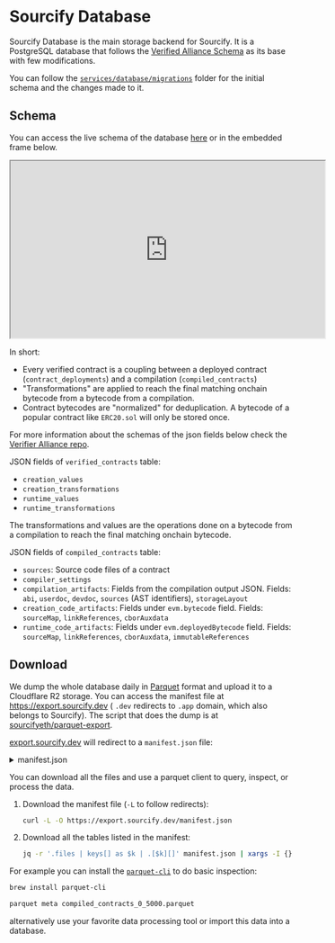 # Sourcify Database

Sourcify Database is the main storage backend for Sourcify. It is a PostgreSQL database that follows the [Verified Alliance Schema](https://github.com/verifier-alliance/database-specs) as its base with few modifications.

You can follow the [`services/database/migrations`](https://github.com/ethereum/sourcify/tree/staging/services/database/migrations) folder for the initial schema and the changes made to it.

## Schema

You can access the live schema of the database [here](https://dbdiagram.io/d/Sourcify-DB-66e1a0076dde7f4149c77e3a) or in the embedded frame below.

<iframe width="560" height="315" src='https://dbdiagram.io/e/66e1a0076dde7f4149c77e3a/66e1a0196dde7f4149c78072'> </iframe>

In short:
- Every verified contract is a coupling between a deployed contract (`contract_deployments`) and a compilation (`compiled_contracts`)
- "Transformations" are applied to reach the final matching onchain bytecode from a bytecode from a compilation. 
- Contract bytecodes are "normalized" for deduplication. A bytecode of a popular contract like `ERC20.sol` will only be stored once.

For more information about the schemas of the json fields below check the [Verifier Alliance repo](https://github.com/verifier-alliance/database-specs/tree/master/json-schemas).

JSON fields of `verified_contracts` table:
- `creation_values`
- `creation_transformations`
- `runtime_values`
- `runtime_transformations`

The transformations and values are the operations done on a bytecode from a compilation to reach the final matching onchain bytecode.

JSON fields of `compiled_contracts` table:
- `sources`: Source code files of a contract
- `compiler_settings`
- `compilation_artifacts`: Fields from the compilation output JSON. Fields: `abi`, `userdoc`, `devdoc`, `sources` (AST identifiers), `storageLayout`
- `creation_code_artifacts`: Fields under `evm.bytecode` field. Fields: `sourceMap`, `linkReferences`, `cborAuxdata`
- `runtime_code_artifacts`: Fields under `evm.deployedBytecode` field. Fields: `sourceMap`, `linkReferences`, `cborAuxdata`, `immutableReferences`

## Download

We dump the whole database daily in [Parquet](https://en.wikipedia.org/wiki/Apache_Parquet) format and upload it to a Cloudflare R2 storage. You can access the manifest file at https://export.sourcify.dev ( `.dev` redirects to `.app` domain, which also belongs to Sourcify). The script that does the dump is at [sourcifyeth/parquet-export](https://github.com/sourcifyeth/parquet-export).


[export.sourcify.dev](https://export.sourcify.dev) will redirect to a `manifest.json` file:

<details>
<summary>manifest.json</summary>

```json
{
  "timestamp": 1726030203254,
  "dateStr": "2024-09-11T04:50:03.254904Z",
  "files": {
    "code": [
      "code/code_0_100000.parquet",
      "code/code_100000_200000.parquet",
      ...
      "code/code_2700000_2800000.parquet"
    ],
    "contracts": [
      "contracts/contracts_0_1000000.parquet",
      ...
      "contracts/contracts_4000000_5000000.parquet"
    ],
    "contract_deployments": [
      "contract_deployments/contract_deployments_0_1000000.parquet",
      ...
      "contract_deployments/contract_deployments_5000000_6000000.parquet"
    ],
    "compiled_contracts": [
      "compiled_contracts/compiled_contracts_0_5000.parquet",
      ...
      "compiled_contracts/compiled_contracts_815000_820000.parquet"
    ],
    "verified_contracts": [
      "verified_contracts/verified_contracts_0_1000000.parquet",
      ...
      "verified_contracts/verified_contracts_5000000_6000000.parquet"
    ],
    "sourcify_matches": [
      "sourcify_matches/sourcify_matches_0_100000.parquet",
      ...
      "sourcify_matches/sourcify_matches_5300000_5400000.parquet"
    ]
  }
}
```
</details>

You can download all the files and use a parquet client to query, inspect, or process the data.

1. Download the manifest file (`-L` to follow redirects):
   ```bash
   curl -L -O https://export.sourcify.dev/manifest.json
   ```

2. Download all the tables listed in the manifest:
   ```bash
   jq -r '.files | keys[] as $k | .[$k][]' manifest.json | xargs -I {} curl -L -O https://export.sourcify.dev/{}
   ```

For example you can install the [`parquet-cli`](https://github.com/apache/parquet-java/blob/master/parquet-cli/README.md) to do basic inspection:

```bash
brew install parquet-cli

parquet meta compiled_contracts_0_5000.parquet
```

alternatively use your favorite data processing tool or import this data into a database.